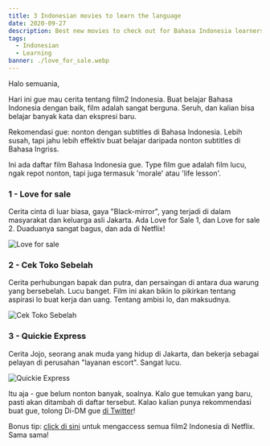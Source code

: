 ```yaml
---
title: 3 Indonesian movies to learn the language
date: 2020-09-27
description: Best new movies to check out for Bahasa Indonesia learners
tags:
  - Indonesian
  - Learning
banner: ./love_for_sale.webp
---
```


Halo semuania, 

Hari ini gue mau cerita tentang film2 Indonesia. Buat belajar Bahasa Indonesia dengan baik, film adalah sangat berguna. Seruh, dan kalian bisa belajar banyak kata dan ekspresi baru. 

Rekomendasi gue: nonton dengan subtitles di Bahasa Indonesia. Lebih susah, tapi jahu lebih effektiv buat belajar daripada nonton subtitles di Bahasa Ingriss. 

Ini ada daftar film Bahasa Indonesia gue. Type film gue adalah film lucu, ngak repot nonton, tapi juga termasuk 'morale' atau 'life lesson'. 

### 1 - Love for sale 

Cerita cinta di luar biasa, gaya "Black-mirror", yang terjadi di dalam masyarakat dan keluarga asli Jakarta. Ada Love for Sale 1, dan Love for sale 2. Duaduanya sangat bagus, dan ada di Netflix!

![Love for sale](./love_for_sale.jpg)

### 2 - Cek Toko Sebelah 

Cerita perhubungan bapak dan putra, dan persaingan di antara dua warung yang bersebelah. Lucu banget. Film ini akan bikin lo pikirkan tentang aspirasi lo buat kerja dan uang. Tentang ambisi lo, dan maksudnya. 

![Cek Toko Sebelah](./cek_toko_sebelah.jpg)

### 3 - Quickie Express

Cerita Jojo, seorang anak muda yang hidup di Jakarta, dan bekerja sebagai pelayan di perusahan "layanan escort". Sangat lucu. 

![Quickie Express](./quickie_express.jpg)

Itu aja - gue belum nonton banyak, soalnya. Kalo gue temukan yang baru, pasti akan ditambah di daftar tersebut. Kalao kalian punya rekommendasi buat gue, tolong Di-DM gue [di Twitter](https://www.twitter.com/celotehbahasa)! 

Bonus tip: [click di sini](https://www.netflix.com/browse/genre/2867320) untuk mengaccess semua film2 Indonesia di Netflix. Sama sama! 


